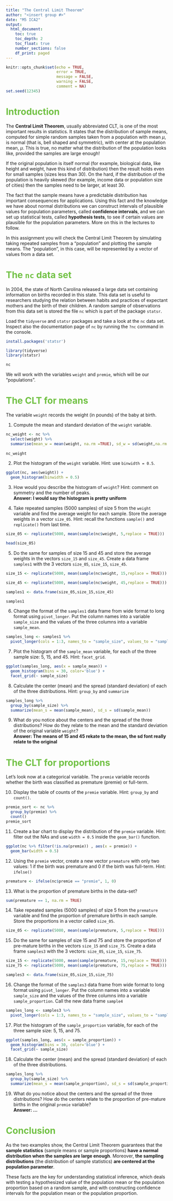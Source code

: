 ```yaml
---
title: "The Central Limit Theorem"
author: "<insert group #>"
date: "M5 ICA2"
output: 
  html_document:
    toc: true
    toc_depth: 2
    toc_float: true
    number_sections: false
    df_print: paged
---
```


<style type="text/css">
/* Title */
h1.title {
  color: #262626;
  font-size:40px;
  font-weight: bold;
}
/* Level 1 header */
h1 {
  color: #71C144;
}
/* Level 2 header */
h2 {
  color: #FF664D;
}
/* Table of contents */
.list-group-item.active, .list-group-item.active:focus, .list-group-item.active:hover {
    z-index: 2;
    color: #fff;
    background-color: #71C144;
    border-color: #337ab7;
</style>


```r
knitr::opts_chunk$set(echo = TRUE,
                      error = TRUE,
                      message = FALSE, 
                      warning = FALSE,
                      comment = NA)
set.seed(12345)
```

# Introduction

The **Central Limit Theorem**, usually abbreviated CLT, is one of the most important results in statistics. It states that the distribution of sample means, computed for simple random samples taken from a population with mean $\mu$, is normal (that is, bell shaped and symmetric), with center at the population mean, $\mu$. This is true, no matter what the distribution of the population looks like, provided the samples are large enough! 

If the original population is itself normal (for example, biological data, like height and weight, have this kind of distribution) then the result holds even for small samples (sizes less than 30). On the hard, if the distribution of the population is heavily skewed (for example, income data or population size of cities) then the samples need to be larger, at least 30.

The fact that the sample means have a predictable distribution has important consequences for applications. Using this fact and the knowledge we have about normal distributions we can construct intervals of plausible values for population parameters, called **confidence intervals**, and we can set up statistical tests, called **hypothesis tests**, to see if certain values are plausible for the population parameters. More on this in the lectures to follow. 

In this assignment you will check the Central Limit Theorem by simulating taking repeated samples from a "population" and plotting the sample means. The "population", in this case, will be represented by a vector of values from a data set. 



# The `nc` data set

In 2004, the state of North Carolina released a large data set containing information on births recorded in this state. This data set is useful to researchers studying the relation between habits and practices of expectant mothers and the birth of their children. A random sample of observations from this data set is stored the file `nc` which is part of the package `statsr`.

Load the `tidyverse` and `statsr` packages and take a look at the `nc` data set. Inspect also the documentation page of `nc` by running the `?nc` command in the console. 


```r
install.packages('statsr')
```

```r
library(tidyverse)
library(statsr)

nc
```

We will work with the variables `weight` and `premie`, which will be our "populations". 


# The CLT for means

The variable `weight` records the weight (in pounds) of the baby at birth. 


1. Compute the mean and standard deviation of the `weight` variable. 

```r
nc_weight <- nc %>%
  select(weight) %>%
  summarise(mean_w = mean(weight, na.rm =TRUE), sd_w = sd(weight,na.rm = TRUE))
  
nc_weight
```


2. Plot the histogram of the `weight` variable. Hint: use `binwidth = 0.5`. 

```r

ggplot(nc, aes(weight)) +
  geom_histogram(binwidth = 0.5)
```

3. How would you describe the histogram of `weight`? Hint: comment on symmetry and the number of peaks.    
**Answer: I would say the histogram is pretty uniform**  


4. Take repeated samples (5000 samples) of size 5 from the `weight` variable and find the average weight for each sample. Store the average weights in a vector `size_05`. Hint: recall the functions `sample()` and `replicate()` from last time. 

```r
size_05 <- replicate(5000, mean(sample(nc$weight, 5,replace = TRUE)))

head(size_05)
```


5. Do the same for samples of size 15 and 45 and store the average weights in the vectors `size_15` and `size_45`. Create a data frame `samples1` with the 3 vectors `size_05`, `size_15`, `size_45`. 

```r
size_15 <- replicate(5000, mean(sample(nc$weight, 15,replace = TRUE)))

size_45 <- replicate(5000, mean(sample(nc$weight, 45,replace = TRUE)))

samples1 <- data.frame(size_05,size_15,size_45)

samples1
```


6. Change the format of the `samples1` data frame from wide format to long format using `pivot_longer`. Put the column names into a variable `sample_size` and the values of the three columns into a variable `sample_mean`.

```r
samples_long <- samples1 %>%
  pivot_longer(cols = 1:3, names_to = "sample_size", values_to = "sample_mean")

```


7. Plot the histogram of the `sample_mean` variable, for each of the three sample size: 5, 15, and 45. Hint: `facet_grid`. 

```r

ggplot(samples_long, aes(x = sample_mean)) +
  geom_histogram(bins = 30, color='blue') +
  facet_grid(~ sample_size)
```

8. Calculate the center (mean) and the spread (standard deviation) of each of the three distributions. Hint: `group_by` and `summarize`

```r
samples_long %>% 
  group_by(sample_size) %>% 
  summarize(mean_s = mean(sample_mean), sd_s = sd(sample_mean))
```

9. What do you notice about the centers and the spread of the three distributions? How do they relate to the mean and the standard deviation of the original variable `weight`?     
**Answer: The means of 15 and 45 rekate to the mean, the sd font really relate to the original **



# The CLT for proportions

Let's look now at a categorical variable. The `premie` variable records whether the birth was classified as premature (premie) or full-term. 


10. Display the table of counts of the `premie` variable. Hint: `group_by` and `count()`.

```r
premie_sort <- nc %>% 
  group_by(premie) %>%
  count()
premie_sort
```



11. Create a bar chart to display the distribution of the `premie` variable. Hint: filter out the NAs and use `width = 0.5` inside the `geom_bar()` function.

```r
ggplot(nc %>% filter(!is.na(premie)) , aes(x = premie)) +
  geom_bar(width = 0.5)
```


12. Using the `premie` vector, create a new vector `premature` with only two values: 1 if the birth was premature and 0 if the birth was full-term. Hint: `ifelse()`

```r

premature <- ifelse(nc$premie == "premie", 1, 0)

```


13. What is the proportion of premature births in the data-set? 

```r
sum(premature == 1, na.rm = TRUE)

```


14. Take repeated samples (5000 samples) of size 5 from the `premature` variable and find the proportion of premature births in each sample. Store the  proportions in a vector called `size_05`. 

```r
size_05 <- replicate(5000, mean(sample(premature, 5,replace = TRUE)))
```



15. Do the same for samples of size 15 and 75 and store the proportion of pre-mature births in the vectors `size_15` and `size_75`. Create a data frame `samples3` with the 3 vectors: `size_05`, `size_15`, `size_75`. 

```r
size_15 <- replicate(5000, mean(sample(premature, 15,replace = TRUE)))
size_75 <- replicate(5000, mean(sample(premature, 75,replace = TRUE)))

samples3 <- data.frame(size_05,size_15,size_75)
```


16. Change the format of the `samples3` data frame from wide format to long format using `pivot_longer`. Put the column names into a variable `sample_size` and the values of the three columns into a variable `sample_proportion`. Call the new data frame `sample4`

```r
samples_long <- samples3 %>%
  pivot_longer(cols = 1:3, names_to = "sample_size", values_to = "sample_proportion")
```


17. Plot the histogram of the `sample_proportion` variable, for each of the three sample size: 5, 15, and 75. 


```r
ggplot(samples_long, aes(x = sample_proportion)) +
  geom_histogram(bins = 30, color='blue') +
  facet_grid(~ sample_size)
```


18. Calculate the center (mean) and the spread (standard deviation) of each of the three distributions.  

```r
samples_long %>% 
  group_by(sample_size) %>% 
  summarize(mean_s = mean(sample_proportion), sd_s = sd(sample_proportion))
```



19. What do you notice about the centers and the spread of the three distributions? How do the centers relate to the proportion of pre-mature births in the original `premie` variable?   
**Answer: ...**


# Conclusion

As the two examples show, the Central Limit Theorem guarantees that the **sample statistics** (sample means or sample proportions) **have a normal distribution when the samples are large enough**. Moreover, **the sampling distributions** (the distribution of sample statistics) **are centered at the population parameter**. 

These facts are the key for understanding statistical inference, which deals with testing a hypothesized value of the population mean or the population proportion based on a random sample, and with constructing confidence intervals for the population mean or the population proportion.

